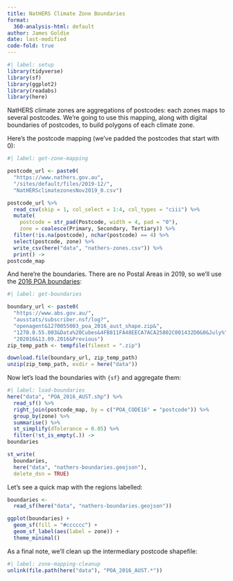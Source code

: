 ```yaml
---
title: NatHERS Climate Zone Boundaries
format:
  360-analysis-html: default
author: James Goldie
date: last-modified
code-fold: true
---
```


```r
#| label: setup
library(tidyverse)
library(sf)
library(ggplot2)
library(readabs)
library(here)
```

NatHERS climate zones are aggregations of postcodes: each zones maps to several postcodes. We're going to use this mapping, along with digital boundaries of postcodes, to build polygons of each climate zone.

Here's the postcode mapping (we've padded the postcodes that start with 0):

```r
#| label: get-zone-mapping

postcode_url <- paste0(
  "https://www.nathers.gov.au",
  "/sites/default/files/2019-12/",
  "NatHERSclimatezonesNov2019_0.csv")

postcode_url %>%
  read_csv(skip = 1, col_select = 1:4, col_types = "ciii") %>%
  mutate(
    postcode = str_pad(Postcode, width = 4, pad = "0"),
    zone = coalesce(Primary, Secondary, Tertiary)) %>%
  filter(!is.na(postcode), nchar(postcode) == 4) %>%
  select(postcode, zone) %>%
  write_csv(here("data", "nathers-zones.csv")) %>%
  print() ->
postcode_map
```

And here're the boundaries. There are no Postal Areas in 2019, so we'll use the [2016 POA boundaries](https://www.abs.gov.au/AUSSTATS/abs@.nsf/DetailsPage/1270.0.55.003July%202016?OpenDocument#Data):

```r
#| label: get-boundaries

boundary_url <- paste0(
  "https://www.abs.gov.au/",
  "ausstats/subscriber.nsf/log?",
  "openagent&1270055003_poa_2016_aust_shape.zip&",
  "1270.0.55.003&Data%20Cubes&4FB811FA48EECA7ACA25802C001432D0&0&July%",
  "202016&13.09.2016&Previous")
zip_temp_path <- tempfile(fileext = ".zip")

download.file(boundary_url, zip_temp_path)
unzip(zip_temp_path, exdir = here("data"))
```

Now let's load the boundaries with `{sf}` and aggregate them:

```r
#| label: load-boundaries
here("data", "POA_2016_AUST.shp") %>%
  read_sf() %>%
  right_join(postcode_map, by = c("POA_CODE16" = "postcode")) %>%
  group_by(zone) %>%
  summarise() %>%
  st_simplify(dTolerance = 0.05) %>%
  filter(!st_is_empty(.)) ->
boundaries

st_write(
  boundaries,
  here("data", "nathers-boundaries.geojson"),
  delete_dsn = TRUE)
```

Let's see a quick map with the regions labelled:

```r
boundaries <-
  read_sf(here("data", "nathers-boundaries.geojson"))

ggplot(boundaries) +
  geom_sf(fill = "#cccccc") +
  geom_sf_label(aes(label = zone)) +
  theme_minimal()
```

As a final note, we'll clean up the intermediary postcode shapefile:

```r
#| label: zone-mapping-cleanup
unlink(file.path(here("data"), "POA_2016_AUST.*"))
```